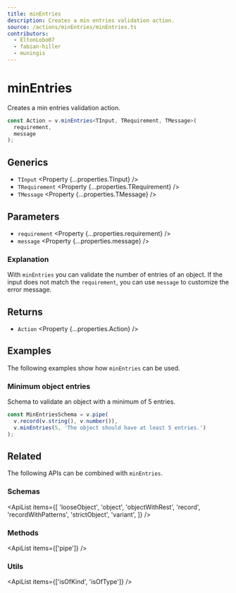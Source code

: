 ```yaml
---
title: minEntries
description: Creates a min entries validation action.
source: /actions/minEntries/minEntries.ts
contributors:
  - EltonLobo07
  - fabian-hiller
  - muningis
---
```



# minEntries

Creates a min entries validation action.

```ts
const Action = v.minEntries<TInput, TRequirement, TMessage>(
  requirement,
  message
);
```

## Generics

- `TInput` <Property {...properties.TInput} />
- `TRequirement` <Property {...properties.TRequirement} />
- `TMessage` <Property {...properties.TMessage} />

## Parameters

- `requirement` <Property {...properties.requirement} />
- `message` <Property {...properties.message} />

### Explanation

With `minEntries` you can validate the number of entries of an object. If the input does not match the `requirement`, you can use `message` to customize the error message.

## Returns

- `Action` <Property {...properties.Action} />

## Examples

The following examples show how `minEntries` can be used.

### Minimum object entries

Schema to validate an object with a minimum of 5 entries.

```ts
const MinEntriesSchema = v.pipe(
  v.record(v.string(), v.number()),
  v.minEntries(5, 'The object should have at least 5 entries.')
);
```

## Related

The following APIs can be combined with `minEntries`.

### Schemas

<ApiList
  items={[
    'looseObject',
    'object',
    'objectWithRest',
    'record',
    'recordWithPatterns',
    'strictObject',
    'variant',
  ]}
/>

### Methods

<ApiList items={['pipe']} />

### Utils

<ApiList items={['isOfKind', 'isOfType']} />
